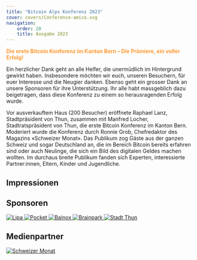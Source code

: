 ```yaml
---
title: "Bitcoin Alps Konferenz 2023"
cover: covers/Conference-amico.svg
navigation:
    order: 20
    title: Ausgabe 2023
---
```


<p style="color:#ff9933"><b>Die erste Bitcoin Konferenz im Kanton Bern – Die Prämiere, ein voller Erfolg!</b></p>

Ein herzlicher Dank geht an alle Helfer, die unermüdlich im Hintergrund gewirkt haben. Insbesondere möchten wir euch, unseren Besuchern, für euer Interesse und die Neugier danken. Ebenso geht ein grosser Dank an unsere Sponsoren für ihre Unterstützung. Ihr alle habt massgeblich dazu beigetragen, dass diese Konferenz zu einem so herausragenden Erfolg wurde.

Vor ausverkauftem Haus (200 Besucher) eröffnete Raphael Lanz, Stadtpräsident von Thun, zusammen mit Manfred Locher, Stadtratspräsident von Thun, die erste Bitcoin Konferenz im Kanton Bern. Moderiert wurde die Konferenz durch Ronnie Grob, Chefredaktor des Magazins «Schweizer Monat». Das Publikum zog Gäste aus der ganzen Schweiz und sogar Deutschland an, die im Bereich Bitcoin bereits erfahren sind oder auch Neulinge, die sich ein Bild des digitalen Geldes machen wollten. Im durchaus breite Publikum fanden sich Experten, interessierte Partner:innen, Eltern, Kinder und Jugendliche.

## Impressionen

<ImageGallery src="konferenz23" />

## Sponsoren

<a href="https://lipa.swiss/" target="_blank">
    <Image src="sponsors/lipa.jpg" size="logo" alt="Lipa" />
</a>

<a href="https://pocketbitcoin.com/" target="_blank">
    <Image src="sponsors/pocket.svg" size="logo" alt="Pocket" />
</a>

<a href="https://www.bainox.com/" target="_blank">
    <Image src="sponsors/bainox.svg" size="logo" alt="Bainox" />
</a>

<a href="https://brainpark.ch/" target="_blank">
    <Image src="sponsors/brainpark.png" size="logo" alt="Brainpark" />
</a>

<a href="https://www.thun.ch/" target="_blank">
    <Image src="sponsors/stadtthun.png" size="logo" alt="Stadt Thun" />
</a>

## Medienpartner

<a href="https://schweizermonat.ch" target="_blank">
    <Image src="sponsors/schweizermonat.svg" size="logo" alt="Schweizer Monat" />
</a>
